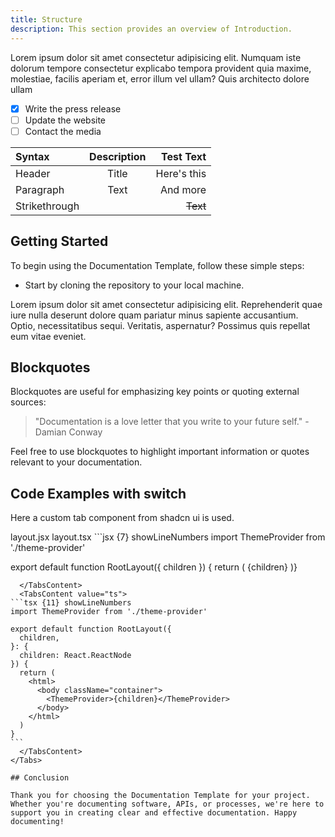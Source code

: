 ---
title: Structure
description: This section provides an overview of Introduction.
---

Lorem ipsum dolor sit amet consectetur adipisicing elit. Numquam iste dolorum tempore consectetur explicabo tempora provident quia maxime, molestiae, facilis aperiam et, error illum vel ullam? Quis architecto dolore ullam

- [x] Write the press release
- [ ] Update the website
- [ ] Contact the media

| Syntax        | Description |   Test Text |
| :------------ | :---------: | ----------: |
| Header        |    Title    | Here's this |
| Paragraph     |    Text     |    And more |
| Strikethrough |             |    ~~Text~~ |

## Getting Started

To begin using the Documentation Template, follow these simple steps:

- Start by cloning the repository to your local machine.

Lorem ipsum dolor sit amet consectetur adipisicing elit. Reprehenderit quae iure nulla deserunt dolore quam pariatur minus sapiente accusantium. Optio, necessitatibus sequi. Veritatis, aspernatur? Possimus quis repellat eum vitae eveniet.

## Blockquotes

Blockquotes are useful for emphasizing key points or quoting external sources:

> "Documentation is a love letter that you write to your future self." - Damian Conway

Feel free to use blockquotes to highlight important information or quotes relevant to your documentation.

## Code Examples with switch

Here a custom tab component from shadcn ui is used.

<Tabs defaultValue="js" className="pt-5 pb-1">
  <TabsList className="">
    <TabsTrigger value="js">layout.jsx</TabsTrigger>
    <TabsTrigger value="ts">layout.tsx</TabsTrigger>
  </TabsList>
  <TabsContent value="js">
  ```jsx {7} showLineNumbers
import ThemeProvider from './theme-provider'
 
export default function RootLayout({ children }) {
  return (
    <html>
      <body className="container">
        <ThemeProvider>{children}</ThemeProvider>
      </body>
    </html>
  )}
````
  </TabsContent>
  <TabsContent value="ts">
```tsx {11} showLineNumbers
import ThemeProvider from './theme-provider'
 
export default function RootLayout({
  children,
}: {
  children: React.ReactNode
}) {
  return (
    <html>
      <body className="container">
        <ThemeProvider>{children}</ThemeProvider>
      </body>
    </html>
  )
}
```
  </TabsContent>
</Tabs>

## Conclusion

Thank you for choosing the Documentation Template for your project. Whether you're documenting software, APIs, or processes, we're here to support you in creating clear and effective documentation. Happy documenting!
